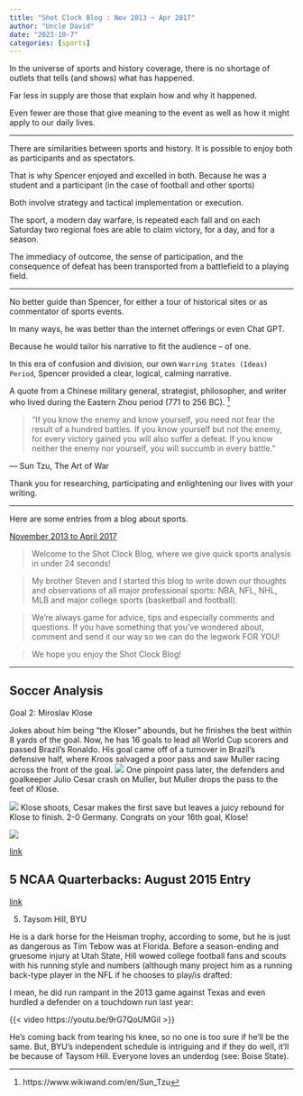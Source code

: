 ```yaml
---
title: "Shot Clock Blog : Nov 2013 ~ Apr 2017"
author: "Uncle David"
date: "2023-10-7"
categories: [sports]
---
```


In the universe of sports and history coverage, there is no shortage of outlets that tells (and shows) what has happened.

Far less in supply are those that explain how and why it happened.

Even fewer are those that give meaning to the event as well as how it might apply to our daily lives.

---

There are similarities between sports and history.
It is possible to enjoy both as participants and as spectators.

That is why Spencer enjoyed and excelled in both.  Because he was a student and a participant (in the case of football and other sports)

Both involve strategy and tactical implementation or execution.

The sport, a modern day warfare, is repeated each fall and on each Saturday two regional foes are able to claim victory, for a day, and for a season.

The immediacy of outcome, the sense of participation, and the consequence of defeat has been transported from a battlefield to a playing field.

---

No better guide than Spencer, for either a tour of historical sites or as commentator of sports events.

In many ways, he was better than the internet offerings or even Chat GPT.

Because he would tailor his narrative to fit the audience -- of one.  

In this era of confusion and division, our own `Warring States (Ideas) Period`, Spencer provided a clear, logical, calming narrative.

A quote from a Chinese military general, strategist, philosopher, and writer who lived during the Eastern Zhou period (771 to 256 BC). ^[https://www.wikiwand.com/en/Sun_Tzu]

>“If you know the enemy and know yourself, you need not fear the result of a hundred battles. If you know yourself but not the enemy, for every victory gained you will also suffer a defeat. If you know neither the enemy nor yourself, you will succumb in every battle.”

― Sun Tzu, The Art of War

Thank you for researching, participating and enlightening our lives with your writing.  

---

Here are some entries from a blog about sports.

[November 2013 to April 2017](https://shotclockblog.wordpress.com/)

> Welcome to the Shot Clock Blog, where we give quick sports analysis in under 24 seconds!

> My brother Steven and I started this blog to write down our thoughts and observations of all major professional sports: NBA, NFL, NHL, MLB and major college sports (basketball and football).

> We're always game for advice, tips and especially comments and questions. If you have something that you've wondered about, comment and send it our way so we can do the legwork FOR YOU!

> We hope you enjoy the Shot Clock Blog!

--- 

## Soccer Analysis

Goal 2: Miroslav Klose

Jokes about him being “the Kloser” abounds, but he finishes the best within 8 yards of the goal. Now, he has 16 goals to lead all World Cup scorers and passed Brazil’s Ronaldo. His goal came off of a turnover in Brazil’s defensive half, where Kroos salvaged a poor pass and saw Muller racing across the front of the goal.
![](klose-goal-turnover.webp)
One pinpoint pass later, the defenders and goalkeeper Julio Cesar crash on Muller, but Muller drops the pass to the feet of Klose.

![](klose-goal-shot-on-goal.png)
Klose shoots, Cesar makes the first save but leaves a juicy rebound for Klose to finish. 2-0 Germany. Congrats on your 16th goal, Klose!

![](klose-goal-celebration.png)


[link](https://shotclockblog.wordpress.com/2014/07/08/worldcup2014-how-germany-destroyed-brazil-7-1-san-antonio-spurs-type-offense/)

## 5 NCAA Quarterbacks: August 2015 Entry

[link](https://shotclockblog.wordpress.com/2015/08/28/what-to-watch-for-five-ncaa-qbs-to-track-in-2015/)

5.  Taysom Hill, BYU

He is a dark horse for the Heisman trophy, according to some, but he is just as dangerous as Tim Tebow was at Florida. Before a season-ending and gruesome injury at Utah State, Hill wowed college football fans and scouts with his running style and numbers (although many project him as a running back-type player in the NFL if he chooses to play/is drafted:

I mean, he did run rampant in the 2013 game against Texas and even hurdled a defender on a touchdown run last year:

{{< video https://youtu.be/9rG7QoUMGiI >}}

He's coming back from tearing his knee, so no one is too sure if he'll be the same. But, BYU's independent schedule is intriguing and if they do well, it'll be because of Taysom Hill. Everyone loves an underdog (see: Boise State).



```{=html}
<script src="https://utteranc.es/client.js"
        repo="https://github.com/spencerirvinereed/blogComment"
        issue-term="pathname"
        theme="github-light"
        crossorigin="anonymous"
        async>
</script>
```
